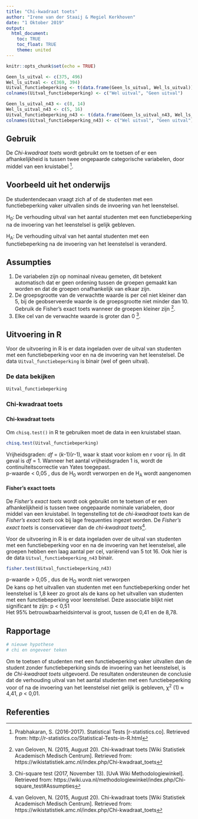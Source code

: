 ```yaml
---
title: "Chi-kwadraat toets"
author: "Irene van der Staaij & Megiel Kerkhoven"
date: "1 Oktober 2019"
output: 
  html_document:
    toc: TRUE
    toc_float: TRUE
    theme: united
---
```

```r
knitr::opts_chunk$set(echo = TRUE)
```


```r
Geen_ls_uitval <- c(375, 496)
Wel_ls_uitval <- c(369, 394)
Uitval_functiebeperking <- t(data.frame(Geen_ls_uitval, Wel_ls_uitval))
colnames(Uitval_functiebeperking) <- c("Wel uitval", "Geen uitval")

Geen_ls_uitval_n43 <- c(8, 14)
Wel_ls_uitval_n43 <- c(5, 16)
Uitval_functiebeperking_n43 <- t(data.frame(Geen_ls_uitval_n43, Wel_ls_uitval_n43))
colnames(Uitval_functiebeperking_n43) <- c("Wel uitval", "Geen uitval")
```

## Gebruik
De *Chi-kwadraat toets* wordt gebruikt om te toetsen of er een afhankelijkheid is tussen twee ongepaarde categorische variabelen, door middel van een kruistabel [^1].

## Voorbeeld uit het onderwijs
De studentendecaan vraagt zich af of de studenten met een functiebeperking vaker uitvallen sinds de invoering van het leenstelsel.

H~0~: De verhouding uitval van het aantal studenten met een functiebeperking na de invoering van het leenstelsel is gelijk gebleven.

H~A~: De verhouding uitval van het aantal studenten met een functiebeperking na de invoering van het leenstelsel is veranderd.

## Assumpties
1. De variabelen zijn op nominaal niveau gemeten, dit betekent automatisch dat er geen ordening tussen de groepen gemaakt kan worden en dat de groepen onafhankelijk van elkaar zijn.  
2. De groepsgrootte van de verwachtte waarde is per cel niet kleiner dan 5, bij de geobserveerde waarde is de groepsgrootte niet minder dan 10. Gebruik de Fisher’s exact toets wanneer de groepen kleiner zijn [^2].  
3. Elke cel van de verwachte waarde is groter dan 0 [^3]. 


## Uitvoering in R
Voor de uitvoering in R is er data ingeladen over de uitval van studenten met een functiebeperking voor en na de invoering van het leenstelsel. De data `Uitval_functiebeperking` is binair (wel of geen uitval). 

### De data bekijken
```r
Uitval_functiebeperking
```

### Chi-kwadraat toets
### {.tabset .tabset-fade}
#### Chi-kwadraat toets
Om `chisq.test()` in R te gebruiken moet de data in een kruistabel staan.  

```r
chisq.test(Uitval_functiebeperking)
```

Vrijheidsgraden: *df* = (*k*-1)(*r*-1), waar k staat voor kolom en r voor rij. In dit geval is *df* = 1. Wanneer het aantal vrijheidsgraden 1 is, wordt de continuïteitscorrectie van Yates toegepast.  
p-waarde < 0,05 , dus de H~0~ wordt verworpen en de H~A~ wordt aangenomen  

#### Fisher's exact toets
De *Fisher's exact toets* wordt ook gebruikt om te toetsen of er een afhankelijkheid is tussen twee ongepaarde nominale variabelen, door middel van een kruistabel. In tegenstelling tot de *chi-kwadraat toets* kan de *Fisher's exact toets* ook bij lage frequenties ingezet worden. De *Fisher's exact toets* is conservatiever dan de *chi-kwadraat toets*[^2].

Voor de uitvoering in R is er data ingeladen over de uitval van studenten met een functiebeperking voor en na de invoering van het leenstelsel, alle groepen hebben een laag aantal per cel, variërend van 5 tot 16. Ook hier is de data `Uitval_functiebeperking_n43` binair. 


```r

fisher.test(Uitval_functiebeperking_n43)
```

p-waarde > 0,05 , dus de H~O~ wordt niet verworpen  
De kans op het uitvallen van studenten met een functiebeperking onder het leenstelsel is 1,8 keer zo groot als de kans op het uitvallen van studenten met een functiebeperking voor leenstelsel. Deze associatie blijkt niet significant te zijn: p < 0,51  
Het 95% betrouwbaarheidsinterval is groot, tussen de 0,41 en de 8,78.   

## Rapportage
```r
# nieuwe hypothese
# chi en ongeveer teken
```

Om te toetsen of studenten met een functiebeperking vaker uitvallen dan de student zonder functiebeperking sinds de invoering van het leenstelsel, is de *Chi-kwadraat toets* uitgevoerd. De resultaten ondersteunen de conclusie dat de verhouding uitval van het aantal studenten met een functiebeperking voor of na de invoering van het leenstelsel niet gelijk is gebleven, χ^2^ (1) ≈ 4,41, *p* < 0,01.
 
## Referenties
[^1]: Prabhakaran, S. (2016-2017). Statistical Tests [r-statistics.co]. Retrieved from: http://r-statistics.co/Statistical-Tests-in-R.html
[^2]: van Geloven, N. (2015, August 20). Chi-kwadraat toets [Wiki Statistiek Academisch Medisch Centrum]. Retrieved from: https://wikistatistiek.amc.nl/index.php/Chi-kwadraat_toets
[^3]: Chi-square test (2017, November 13). [UvA Wiki Methodologiewinkel]. Retrieved from: https://wiki.uva.nl/methodologiewinkel/index.php/Chi-square_test#Assumpties 